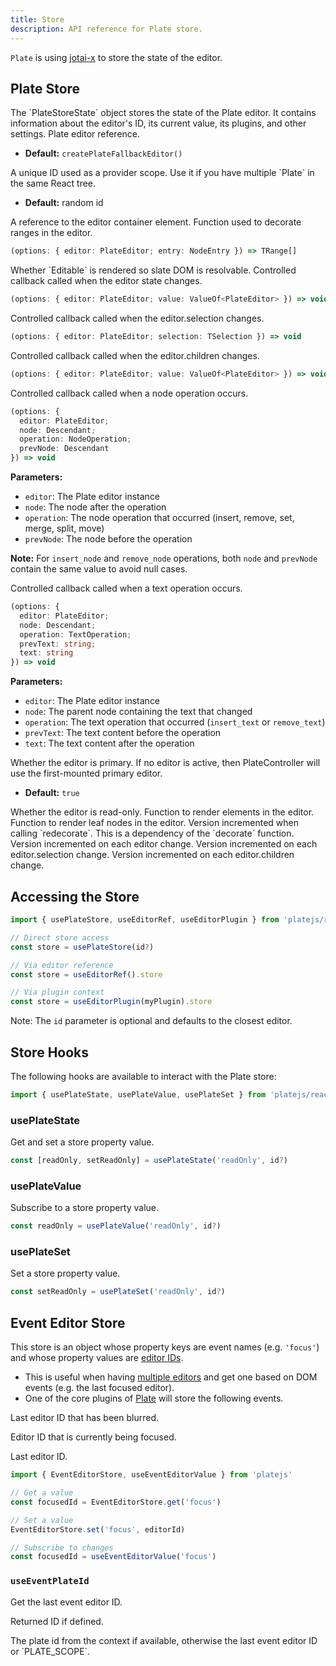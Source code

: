 ```yaml
---
title: Store
description: API reference for Plate store.
---
```


`Plate` is using [jotai-x](https://github.com/udecode/jotai-x) to store the state of the editor.

## Plate Store

<API name="Store">
The `PlateStoreState` object stores the state of the Plate editor. It contains information about the editor's ID, its current value, its plugins, and other settings.

<APIState>
<APIItem name="editor" type="PlateEditor">
Plate editor reference.

- **Default:** `createPlateFallbackEditor()`
</APIItem>

<APIItem name="id" type="string">
A unique ID used as a provider scope. Use it if you have multiple `Plate` in the same React tree.

- **Default:** random id
</APIItem>

<APIItem name="containerRef" type="React.RefObject<HTMLDivElement>">
A reference to the editor container element.
</APIItem>

<APIItem name="decorate" type="function" optional>
Function used to decorate ranges in the editor.

```ts
(options: { editor: PlateEditor; entry: NodeEntry }) => TRange[]
```
</APIItem>

<APIItem name="isMounted" type="boolean" optional>
Whether `Editable` is rendered so slate DOM is resolvable.
</APIItem>

<APIItem name="onChange" type="function" optional>
Controlled callback called when the editor state changes.

```ts
(options: { editor: PlateEditor; value: ValueOf<PlateEditor> }) => void
```
</APIItem>

<APIItem name="onSelectionChange" type="function" optional>
Controlled callback called when the editor.selection changes.

```ts
(options: { editor: PlateEditor; selection: TSelection }) => void
```
</APIItem>

<APIItem name="onValueChange" type="function" optional>
Controlled callback called when the editor.children changes.

```ts
(options: { editor: PlateEditor; value: ValueOf<PlateEditor> }) => void
```
</APIItem>

<APIItem name="onNodeChange" type="function" optional>
Controlled callback called when a node operation occurs.

```ts
(options: { 
  editor: PlateEditor; 
  node: Descendant; 
  operation: NodeOperation; 
  prevNode: Descendant 
}) => void
```

**Parameters:**
- `editor`: The Plate editor instance
- `node`: The node after the operation
- `operation`: The node operation that occurred (insert, remove, set, merge, split, move)
- `prevNode`: The node before the operation

**Note:** For `insert_node` and `remove_node` operations, both `node` and `prevNode` contain the same value to avoid null cases.
</APIItem>

<APIItem name="onTextChange" type="function" optional>
Controlled callback called when a text operation occurs.

```ts
(options: { 
  editor: PlateEditor; 
  node: Descendant; 
  operation: TextOperation; 
  prevText: string; 
  text: string 
}) => void
```

**Parameters:**
- `editor`: The Plate editor instance
- `node`: The parent node containing the text that changed
- `operation`: The text operation that occurred (`insert_text` or `remove_text`)
- `prevText`: The text content before the operation
- `text`: The text content after the operation
</APIItem>

<APIItem name="primary" type="boolean" optional>
Whether the editor is primary. If no editor is active, then PlateController will use the first-mounted primary editor.

- **Default:** `true`
</APIItem>

<APIItem name="readOnly" type="boolean" optional>
Whether the editor is read-only.
</APIItem>

<APIItem name="renderElement" type="function" optional>
Function to render elements in the editor.
</APIItem>

<APIItem name="renderLeaf" type="function" optional>
Function to render leaf nodes in the editor.
</APIItem>

<APIItem name="versionDecorate" type="number" optional>
Version incremented when calling `redecorate`. This is a dependency of the `decorate` function.
</APIItem>

<APIItem name="versionEditor" type="number" optional>
Version incremented on each editor change.
</APIItem>

<APIItem name="versionSelection" type="number" optional>
Version incremented on each editor.selection change.
</APIItem>

<APIItem name="versionValue" type="number" optional>
Version incremented on each editor.children change.
</APIItem>
</APIState>
</API>

## Accessing the Store

```ts
import { usePlateStore, useEditorRef, useEditorPlugin } from 'platejs/react'

// Direct store access
const store = usePlateStore(id?) 

// Via editor reference
const store = useEditorRef().store

// Via plugin context
const store = useEditorPlugin(myPlugin).store
```

Note: The `id` parameter is optional and defaults to the closest editor.

## Store Hooks

The following hooks are available to interact with the Plate store:

```ts
import { usePlateState, usePlateValue, usePlateSet } from 'platejs/react'
```

### usePlateState

Get and set a store property value.

```ts
const [readOnly, setReadOnly] = usePlateState('readOnly', id?)
```

### usePlateValue

Subscribe to a store property value.

```ts
const readOnly = usePlateValue('readOnly', id?)
```

### usePlateSet

Set a store property value.

```ts
const setReadOnly = usePlateSet('readOnly', id?)
```

## Event Editor Store

This store is an object whose property keys are event names (e.g. `'focus'`) and whose property values are [editor IDs](Plate#id).

- This is useful when having [multiple editors](multiple-editors) and get one based on DOM events (e.g. the last focused editor).
- One of the core plugins of [Plate](Plate) will store the following events.

<API name="EventEditorStore">
<APIState>
<APIItem name="blur" type="string | null">

Last editor ID that has been blurred.

</APIItem>

<APIItem name="focus" type="string | null">

Editor ID that is currently being focused.

</APIItem>

<APIItem name="last" type="string | null">

Last editor ID.

</APIItem>
</APIState>
</API>


```ts
import { EventEditorStore, useEventEditorValue } from 'platejs'

// Get a value
const focusedId = EventEditorStore.get('focus')

// Set a value
EventEditorStore.set('focus', editorId)

// Subscribe to changes
const focusedId = useEventEditorValue('focus')
```

### `useEventPlateId`

Get the last event editor ID.

<API name="useEventPlateId">
<APIParameters>
<APIItem name="id" type="string | null">

Returned ID if defined.

</APIItem>
</APIParameters>

<APIReturns type="string">
  The plate id from the context if available, otherwise the last event editor
  ID or `PLATE_SCOPE`.
</APIReturns>
</API>
